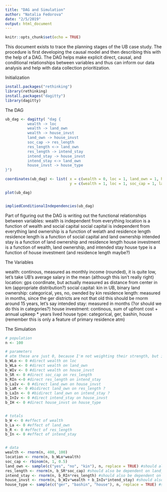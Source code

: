 ```yaml
---
title: "DAG and Simulation"
author: "Natalia Fedorova"
date: "2/5/2019"
output: html_document
---
```


```r
knitr::opts_chunk$set(echo = TRUE)
```

This document exists to trace the planning stages of the UB case study. The procedure is first developing the causal model and then describing this with the help of a DAG. The DAG helps make explicit direct, causal, and conditional relationships between variables and thus can inform our data analysis and help with data collection prioritization. 


Initialization
```r
install.packages("rethinking")
library(rethinking)
install.packages("dagitty")
library(dagitty)
```





The DAG
```r
ub_dag <- dagitty( "dag {
          wealth -> loc
          wealth -> land_own
          wealth -> house_invst
          land_own -> house_invst
          soc_cap -> res_length
          res_length <-> land_own
          res_length -> intend_stay
          intend_stay -> house_invst
          intend_stay <-> land_own
          house_invst -> house_type
}")

coordinates(ub_dag) <- list( x = c(wealth = 0, loc = 1, land_own = 1, house_invst = 1, house_type = 1, soc_cap = 2, res_length = 2, intend_stay = 2),
                             y = c(wealth = 1, loc = 1, soc_cap = 1, land_own = 2, res_length = 2, intend_stay = 3, house_invst = 4, house_type = 5))

plot(ub_dag)


impliedConditionalIndependencies(ub_dag)
```

Part of figuring out the DAG is writing out the functional relationships between variables:
wealth is independent from everything
location is a function of wealth and social capital
social capital is independent from everything
land ownership is a function of welath and residence length
residence length is a function of social capital and land ownership
intended stay is a function of land ownership and residence length
house investment is a function of wealth, land ownership, and intended stay
house type is a function of house investment (and residence length maybe?)


The Variables

wealth: continous, measured as monthly income (rounded), it is quite low, let's take UB's average salary in the mean (although this isn't really right)
location: gps coordinate, but actually measured as distance from center in km (appropriate distribution?)
social capital: kin in UB, binary
land ownership: categorical, yes, no, ownded by kin
residence length: measured in months, since the ger districts are not that old this should be rnorm around 15 years, let's say
intended stay: measured in months (?or should we do this in categories?) 
house investment: continous, sum of upfront cost + annual upkeep * years lived
house type: categorical, ger, bashin, house (remember this is only a feature of primary residence atm)



The Simulation
```r
# population
n <- 100

# parameters
# atm these are just 0, because I'm not weighting their strength, but it is just to have each arrow have a parameter
b_WLo <- 0 #direct wealth on loc
b_WLa <- 0 #direct wealth on land_own
b_WIv <- 0 #direct wealth on house_invst
b_SR <- 0 #direct soc_cap on res_length
b_RIn <-0 #direct res_length on intend_stay
b_LaIv <- 0 #direct land_own on house_invst
b_LaR <- 0 #bidirect land_own on res_length ?
b_LaIn <- 0 #bidirect land_own on intend_stay ?
b_InIv <- 0 #direct intend_stay on house_invst
b_IH <- 0 #direct house_invst on house_type


# totals
b_W <- 0 #effect of wealth
b_La <- 0 #effect of land_own
b_R <- 0 #effect of res_length
b_In <- 0 #effect of intend_stay


# data
wealth <- rnorm(n, 400, 100)
location <- rnorm(n, b_WLo*wealth)
soc_cap <- rbinom(n, 1, 0.5)
land_own <- sample(c("yes", "no", "kin"), n, replace = TRUE) #should also be a function of wealth, res_length, and intend_stay
res_length <- rnorm(n, b_SR*soc_cap) #should also be dependent on land_own but since that's not numeric... 
intend_stay <- rnorm(n, b_RIn*res_length) #should also be dependent on land_own but since that's not numeric... 
house_invst <- rnorm(n, b_WIv*wealth + b_InIv*intend_stay) #should also be dependent on land_own but since that's not numeric... 
house_type <- sample(c("ger", "bashin", "house"), n, replace = TRUE) #should also be dependent on house_invst


```

